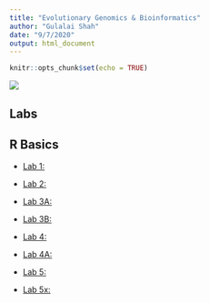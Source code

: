 ```yaml
---
title: "Evolutionary Genomics & Bioinformatics"
author: "Gulalai Shah"
date: "9/7/2020"
output: html_document
---
```


```r
knitr::opts_chunk$set(echo = TRUE)
```



![](Shah_Gulalai.JPG)

## Labs
## R Basics

- [Lab 1:](lab1_Gulalai.html)

- [Lab 2:](lab2.html)

- [Lab 3A:](Lab3A.html)

- [Lab 3B:](Lab3B.html)

- [Lab 4:](Lab4.html)

- [Lab 4A:](Lab4A.html)

- [Lab 5:](Lab5.html)

- [Lab 5x:](Lab5x.Rmd)









